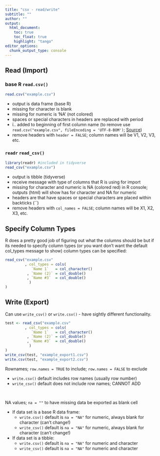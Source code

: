 ```yaml
---
title: "csv - read/write"
subtitle: "" 
author: ""
output:
  html_document:
    toc: true
    toc_float: true
    highlight: "tango"
editor_options: 
  chunk_output_type: console
---
```


## Read (Import)

### base R `read.csv()`

```r
read.csv("example.csv")
```

- output is data frame (base R)
- missing for character is blank
- missing for numeric is 'NA' (not colored)
- spaces or special characters in headers are replaced with period 
- ï.. added to beginning of first column name (to remove use `read.csv("example.csv", fileEncoding = 'UTF-8-BOM')`; [Source](https://www.roelpeters.be/removing-i-umlaut-two-dots-data-frame-column-read-csv/))
- remove headers with `header = FALSE`; column names will be V1, V2, V3, etc. 


### `readr` `read_csv()`

```r
library(readr) #included in tidyverse
read_csv("example.csv")
```

- output is tibble (tidyverse)
- receive message with type of columns that R is using for import 
- missing for character and numeric is NA (colored red) in R console; outputs (html) will show has <NA> for character and NA for numeric 
- headers are that have spaces or special characters are placed within backticks (``)
- remove headers with `col_names = FALSE`; column names will be X1, X2, X3, etc. 


## Specify Column Types 

R does a pretty good job of figuring out what the columns should be but if its needed to specify column types (or you want don't want the default col_types message to show) column types can be specified:  

```r
read_csv("example.csv"
         , col_types = cols(
            `Name 1`   = col_character()
          , `Name (2)` = col_double()
          , `Name #3`  = col_double()
           )
)
```


## Write (Export) 

Can use `write_csv()` or `write.csv()` - have sightly different functionality.    

```r
test <- read_csv("example.csv"
         , col_types = cols(
            `Name 1`   = col_character()
          , `Name (2)` = col_double()
          , `Name #3`  = col_double()
           )
)
write_csv(test, "example_export1.csv")
write.csv(test, "example_export2.csv")
```

Rownames; `row.names = TRUE` to include; `row.names = FALSE` to exclude 

* `write.csv()` default includes row names (usually row number) 
* `write_csv()` default does not include row names; CANNOT ADD

&nbsp; 

NA values; `na = ""` to have missing data be exported as blank cell 

* If data set is a base R data frame: 
  + `write.csv()` default is `na = "NA"` for numeric, always blank for character (can't change!) 
  + `write_csv()` default is `na = "NA"` for numeric, always blank for character (can't change!) 
* If data set is a tibble: 
  + `write.csv()` default is `na = "NA"` for numeric and character 
  + `write_csv()` default is `na = "NA"` for numeric and character 


